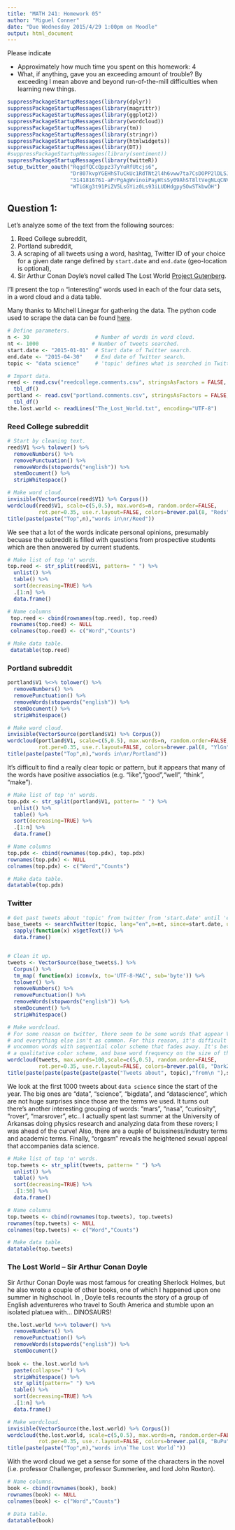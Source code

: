 ```yaml
---
title: "MATH 241: Homework 05"
author: "Miguel Conner"
date: "Due Wednesday 2015/4/29 1:00pm on Moodle"
output: html_document
---
```


Please indicate

* Approximately how much time you spent on this homework: 4
* What, if anything, gave you an exceeding amount of trouble?  By exceeding I mean above and beyond run-of-the-mill difficulties when learning new things.   

```r
suppressPackageStartupMessages(library(dplyr))
suppressPackageStartupMessages(library(magrittr))
suppressPackageStartupMessages(library(ggplot2))
suppressPackageStartupMessages(library(wordcloud))
suppressPackageStartupMessages(library(tm))
suppressPackageStartupMessages(library(stringr))
suppressPackageStartupMessages(library(htmlwidgets))
suppressPackageStartupMessages(library(DT))
#suppressPackageStartupMessages(library(sentiment))
suppressPackageStartupMessages(library(twitteR))
setup_twitter_oauth("RqgdfQCcQppz37yYuRfUtcjs6", 
                    "Dr807kvpYGEHhSTuCkUc1RdTNt2l4h6vww7ta7CsDOPP2lDLSJ", 
                    "3141816761-aPrPgAgWvinoiPayHtsSy09AhST8ltVegNLqCNV", 
                    "WTiGKg3t91PiZV5LsGYiz0Ls93iLUDHdgpySOwSTkbwOH")
```



## Question 1:

Let's analyze some of the text from the following sources:

1. Reed College subreddit,
2. Portland subreddit,
3. A scraping of all tweets using a word, hashtag, Twitter ID of your choice for a given date range defined by `start.date` and `end.date` (geo-location is optional),
4. Sir Arthur Conan Doyle's novel called The Lost World [Project Gutenberg](http://www.gutenberg.org/).

I'll present the top `n` "interesting" words used in each of the four data sets, in a word cloud and a data table.    
    
Many thanks to Mitchell Linegar for gathering the data.  The python code used to scrape the data can be found [here](https://github.com/mlinegar/RedditScraping).  

```r
# Define parameters. 
n <- 30                     # Number of words in word cloud.
nt <- 1000                 # Number of tweets searched.
start.date <- "2015-01-01"  # Start date of Twitter search.
end.date <- "2015-04-30"    # End date of Twitter search.
topic <- "data science"     # 'topic' defines what is searched in Twitter. 
```

```r
# Import data.
reed <- read.csv("reedcollege.comments.csv", stringsAsFactors = FALSE, header=FALSE) %>%
  tbl_df() 
portland <- read.csv("portland.comments.csv", stringsAsFactors = FALSE, header=FALSE) %>%
  tbl_df()
the.lost.world <- readLines("The_Lost_World.txt", encoding="UTF-8")
```

### Reed College subreddit

```r
# Start by cleaning text. 
reed$V1 %<>% tolower() %>%
  removeNumbers() %>%
  removePunctuation() %>%
  removeWords(stopwords("english")) %>%
  stemDocument() %>%
  stripWhitespace()

# Make word cloud.
invisible(VectorSource(reed$V1) %>% Corpus())
wordcloud(reed$V1, scale=c(5,0.5), max.words=n, random.order=FALSE,
          rot.per=0.35, use.r.layout=FALSE, colors=brewer.pal(8, "Reds"))
title(paste(paste("Top",n),"words in\nr/Reed"))
```

We see that a lot of the words indicate personal opinions, presumably becuase the subreddit is filled with questions from prospective students which are then answered by current students. 

```r
# Make list of top 'n' words.
top.reed <- str_split(reed$V1, pattern= " ") %>%
  unlist() %>%
  table() %>%
  sort(decreasing=TRUE) %>%
  .[1:n] %>%
  data.frame()

# Name columns
 top.reed <- cbind(rownames(top.reed), top.reed)
 rownames(top.reed) <- NULL
 colnames(top.reed) <- c("Word","Counts")

# Make data table.
 datatable(top.reed)
```

### Portland subreddit

```r
portland$V1 %<>% tolower() %>%
  removeNumbers() %>%
  removePunctuation() %>%
  removeWords(stopwords("english")) %>%
  stemDocument() %>%
  stripWhitespace()

# Make word cloud.
invisible(VectorSource(portland$V1) %>% Corpus())
wordcloud(portland$V1, scale=c(5,0.5), max.words=n, random.order=FALSE, 
          rot.per=0.35, use.r.layout=FALSE, colors=brewer.pal(8, "YlGn"))
title(paste(paste("Top",n),"words in\nr/Portland"))
```

It's difficult to find a really clear topic or pattern, but it appears that many of the words have positive associatios (e.g. "like","good","well", "think", "make").

```r
# Make list of top 'n' words.
top.pdx <- str_split(portland$V1, pattern= " ") %>%
  unlist() %>%
  table() %>%
  sort(decreasing=TRUE) %>%
  .[1:n] %>%
  data.frame()

# Name columns
top.pdx <- cbind(rownames(top.pdx), top.pdx)
rownames(top.pdx) <- NULL
colnames(top.pdx) <- c("Word","Counts")

# Make data table.
datatable(top.pdx)
``` 

### Twitter

```r
# Get past tweets about 'topic' from twitter from 'start.date' until 'end.date'.
base_tweets <- searchTwitter(topic, lang="en",n=nt, since=start.date, until=end.date) %>%
  sapply(function(x) x$getText()) %>%
  data.frame()


# Clean it up.  
tweets <- VectorSource(base_tweets$.) %>%
  Corpus() %>%  
  tm_map( function(x) iconv(x, to='UTF-8-MAC', sub='byte')) %>%
  tolower() %>%
  removeNumbers() %>%
  removePunctuation() %>%
  removeWords(stopwords("english")) %>%
  stemDocument() %>%
  stripWhitespace()

# Make wordcloud.
# For some reason on twitter, there seem to be some words that appear VERY frequently, 
# and everything else isn't as common. For this reason, it's difficult to see the 
# uncommon words with sequential color scheme that fades away. It's better to use
# a qualitative color scheme, and base word frequency on the size of the word. 
wordcloud(tweets, max.words=100,scale=c(5,0.5), random.order=FALSE, 
          rot.per=0.35, use.r.layout=FALSE, colors=brewer.pal(8, "Dark2"))
title(paste(paste(paste(paste(paste("Tweets about", topic),"from\n "),start.date), "to"),end.date))
```

We look at the first 1000 tweets about `data science` since the start of the year. The big ones are "data", "science", "bigdata", and "datascience", which are not huge surprises since those are the terms we used. It turns out there's another interesting grouping of words: "mars", "nasa", "curiosity", "rover", "marsrover", etc.. I actually spent last summer at the University of Arkansas doing physics research and analyzing data from these rovers; I was ahead of the curve! Also, there are a ouple of buissiness/industry terms and academic terms. Finally, "orgasm" reveals the heightened sexual appeal that accompanies data science.

```r
# Make list of top 'n' words.
top.tweets <- str_split(tweets, pattern= " ") %>%
  unlist() %>%
  table() %>%
  sort(decreasing=TRUE) %>%
  .[1:50] %>%
  data.frame()

# Name columns
top.tweets <- cbind(rownames(top.tweets), top.tweets)
rownames(top.tweets) <- NULL
colnames(top.tweets) <- c("Word","Counts")

# Make data table.
datatable(top.tweets)
```

### The Lost World -- Sir Arthur Conan Doyle

Sir Arthur Conan Doyle was most famous for creating Sherlock Holmes, but he also wrote a couple of other books, one of which I happened upon one summer in highschool. In \underline{The Lost World}, Doyle tells recounts the story of a group of English adventureres who travel to South America and stumble upon an isolated platuea with... DINOSAURS! 

```r
the.lost.world %<>% tolower() %>%
  removeNumbers() %>%
  removePunctuation() %>%
  removeWords(stopwords("english")) %>%
  stemDocument()
  
book <- the.lost.world %>%
  paste(collapse=" ") %>%
  stripWhitespace() %>%
  str_split(pattern=" ") %>%
  table() %>%
  sort(decreasing=TRUE) %>%
  .[1:n] %>%
  data.frame()

# Make wordcloud.
invisible(VectorSource(the.lost.world) %>% Corpus())
wordcloud(the.lost.world, scale=c(5,0.5), max.words=n, random.order=FALSE,
          rot.per=0.35, use.r.layout=FALSE, colors=brewer.pal(8, "BuPu"))
title(paste(paste("Top",n),"words in\n`The Lost World`"))
```

With the word cloud we get a sense for some of the characters in the novel (i.e. professor Challenger, professor Summerlee, and lord John Roxton).

```r
# Name columns.
book <- cbind(rownames(book), book)
rownames(book) <- NULL
colnames(book) <- c("Word","Counts")

# Data table. 
datatable(book)
```
